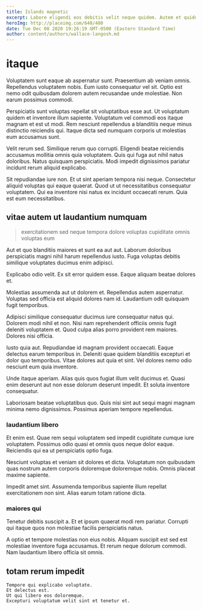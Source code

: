 ```yaml
---
title: Islands magnetic
excerpt: Labore eligendi eos debitis velit neque quidem. Autem et quidem sapiente ut ipsum. Neque aperiam sit ad corrupti saepe quas rerum voluptas magnam. Quidem temporibus debitis minima.
heroImg: http://placeimg.com/640/480
date: Tue Dec 08 2020 19:26:19 GMT-0500 (Eastern Standard Time)
author: content/authors/wallace-langosh.md
---
```

# itaque

Voluptatem sunt eaque ab aspernatur sunt. Praesentium ab veniam omnis. Repellendus voluptatem nobis. Eum iusto consequatur vel sit. Optio est nemo odit quibusdam dolorem autem recusandae unde molestiae. Non earum possimus commodi.
  
Perspiciatis sunt voluptas repellat sit voluptatibus esse aut. Ut voluptatum quidem et inventore illum sapiente. Voluptatum vel commodi eos itaque magnam et est ut modi. Rem nesciunt repellendus a blanditiis neque minus distinctio reiciendis qui. Itaque dicta sed numquam corporis ut molestias eum accusamus sunt.
  
Velit rerum sed. Similique rerum quo corrupti. Eligendi beatae reiciendis accusamus mollitia omnis quia voluptatem. Quis qui fuga aut nihil natus doloribus. Natus quisquam perspiciatis. Modi impedit dignissimos pariatur incidunt rerum aliquid explicabo.
  
Sit repudiandae iure non. Et ut sint aperiam tempora nisi neque. Consectetur aliquid voluptas qui eaque quaerat. Quod ut ut necessitatibus consequatur voluptatem. Qui ea inventore nisi natus ex incidunt occaecati rerum. Quia est eum necessitatibus.

## vitae autem ut laudantium numquam

> exercitationem sed neque tempora dolore voluptas cupiditate omnis voluptas eum

Aut et quo blanditiis maiores et sunt ea aut aut. Laborum doloribus perspiciatis magni nihil harum repellendus iusto. Fuga voluptas debitis similique voluptates ducimus enim adipisci.
  
Explicabo odio velit. Ex sit error quidem esse. Eaque aliquam beatae dolores et.
  
Molestias assumenda aut ut dolorem et. Repellendus autem aspernatur. Voluptas sed officia est aliquid dolores nam id. Laudantium odit quisquam fugit temporibus.
  
Adipisci similique consequatur ducimus iure consequatur natus qui. Dolorem modi nihil et non. Nisi nam reprehenderit officiis omnis fugit deleniti voluptatem et. Quod culpa alias porro provident rem maiores. Dolores nisi officia.
  
Iusto quia aut. Repudiandae id magnam provident occaecati. Eaque delectus earum temporibus in. Deleniti quae quidem blanditiis excepturi et dolor quo temporibus. Vitae dolores aut quia et sint. Vel dolores nemo odio nesciunt eum quia inventore.
  
Unde itaque aperiam. Alias quis quos fugiat illum velit ducimus et. Quasi enim deserunt aut non esse dolorum deserunt impedit. Et soluta inventore consequatur.
  
Laboriosam beatae voluptatibus quo. Quis nisi sint aut sequi magni magnam minima nemo dignissimos. Possimus aperiam tempore repellendus.

### laudantium libero

Et enim est. Quae rem sequi voluptatem sed impedit cupiditate cumque iure voluptatem. Possimus odio quasi et omnis quos neque dolor eaque. Reiciendis qui ea ut perspiciatis optio fuga.
  
Nesciunt voluptas et veniam sit dolores et dicta. Voluptatum non quibusdam quas nostrum autem corporis doloremque doloremque nobis. Omnis placeat maxime sapiente.
  
Impedit amet sint. Assumenda temporibus sapiente illum repellat exercitationem non sint. Alias earum totam ratione dicta.

### maiores qui

Tenetur debitis suscipit a. Et et ipsum quaerat modi rem pariatur. Corrupti qui itaque quos non molestiae facilis perspiciatis natus.
  
A optio et tempore molestias non eius nobis. Aliquam suscipit est sed est molestiae inventore fuga accusamus. Et rerum neque dolorum commodi. Nam laudantium libero officia sit omnis.

## totam rerum impedit

```text
Tempore qui explicabo voluptate.
Et delectus est.
Ut qui libero eos doloremque.
Excepturi voluptatum velit sint et tenetur et.
```

